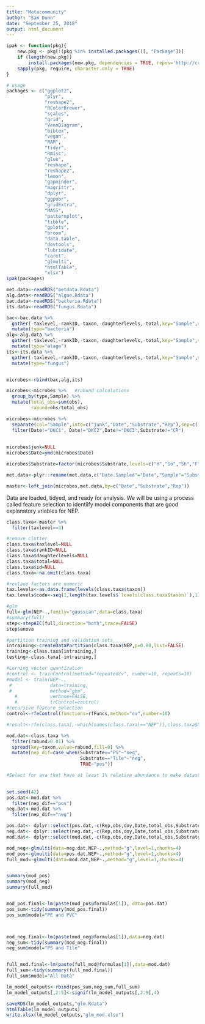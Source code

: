 ```yaml
---
title: "Metacommunity"
author: "Sam Dunn"
date: "September 25, 2018"
output: html_document
---
```



```r
ipak <- function(pkg){
    new.pkg <- pkg[!(pkg %in% installed.packages()[, "Package"])]
    if (length(new.pkg)) 
        install.packages(new.pkg, dependencies = TRUE, repos='http://cran.us.r-project.org')
    sapply(pkg, require, character.only = TRUE)
}

# usage
packages <- c("ggplot2", 
              "plyr", 
              "reshape2", 
              "RColorBrewer", 
              "scales", 
              "grid",
              "VennDiagram",
              "bibtex",
              "vegan",
              "RAM",
              "tidyr",
              "Rmisc",
              "glue",
              "reshape",
              "reshape2",
              "lemon",
              "gapminder",
              "magrittr",
              "dplyr",
              "ggpubr",
              "gridExtra",
              "MASS",
              "patternplot",
              "tibble",
              "gplots",
              "broom",
              "data.table",
              "devtools",
              "lubridate",
              "caret",
              "glmulti",
              "htmlTable",
              "xlsx")
ipak(packages)

met.data<-readRDS("metdata.Rdata")
alg.data<-readRDS("algae.Rdata")
bac.data<-readRDS("bacteria.Rdata")
its.data<-readRDS("fungus.Rdata")

bac<-bac.data %>% 
  gather(-taxlevel,-rankID,-taxon,-daughterlevels,-total,key="Sample",value="obs") %>% 
  mutate(type="bacteria")
alg<-alg.data %>% 
  gather(-taxlevel,-rankID,-taxon,-daughterlevels,-total,key="Sample",value="obs")%>% 
  mutate(type="alage")
its<-its.data %>% 
  gather(-taxlevel,-rankID,-taxon,-daughterlevels,-total,key="Sample",value="obs")%>% 
  mutate(type="fungus")


microbes<-rbind(bac,alg,its)

microbes<-microbes %>%   #rabund calculations
  group_by(type,Sample) %>% 
  mutate(total_obs=sum(obs),
         rabund=obs/total_obs)

microbes<-microbes %>% 
  separate(col="Sample",into=c("junk","Date","Substrate","Rep"),sep=c(1,7,-1)) %>%
  filter(Date!="DKC1", Date!="DKC2",Date!="DKC3",Substrate!="CR")
  
  
microbes$junk=NULL
microbes$Date=ymd(microbes$Date)

microbes$Substrate=factor(microbes$Substrate,levels=c("H","So","Sh","F","T"),labels=c("PVC","Soft PE","Sheet PE","PS","Tile"))

met.data<-plyr::rename(met.data,c("Date.Sampled"="Date","Sample"="Substrate"))

master<-left_join(microbes,met.data,by=c("Date","Substrate","Rep"))

```


Data are loaded, tidyed, and ready for analysis.  We will be using a process called feature selection to identiify model components that are good explanatory vriables for NEP.

```r
class.taxa<-master %>% 
  filter(taxlevel==3)

#remove clutter
class.taxa$taxlevel=NULL
class.taxa$rankID=NULL
class.taxa$daughterlevels=NULL
class.taxa$total=NULL
class.taxa$id=NULL
class.taxa<-na.omit(class.taxa)

#revlaue factors are numeric
tax.levels<-as.data.frame(levels(class.taxa$taxon))
tax.levels$code<-seq(1,length(tax.levels$`levels(class.taxa$taxon)`),1)

#glm
full<-glm(NEP~.,family="gaussian",data=class.taxa)
#summary(full)
step<-stepAIC(full,direction="both",trace=FALSE)
step$anova

#partition training and validation sets
intraining<-createDataPartition(class.taxa$NEP,p=0.80,list=FALSE)
training<-class.taxa[intraining,]
testing<-class.taxa[-intraining,]

#Lerning vector quantization
#control <- trainControl(method="repeatedcv", number=10, repeats=10)
#model <- train(NEP~., 
 #              data=training, 
 #              method="gbm",
   #            verbose=FALSE, 
   #            trControl=control)
#recursive feature selection
control<-rfeControl(functions=rfFuncs,method="cv",number=10)

#result<-rfe(class.taxa[,-which(names(class.taxa)=="NEP")],class.taxa$NEP,control=control)

```


```r

mod.dat<-class.taxa %>%
  filter(rabund>0.01) %>% 
  spread(key=taxon,value=rabund,fill=0) %>% 
  mutate(nep_dif=case_when(Substrate=="PS"~"neg",
                           Substrate=="Tile"~"neg",
                           TRUE~"pos"))

#Select for axa that have at least 1% relative abundance to make dataset manageable by glmulti
  

set.seed(42)
pos.dat<-mod.dat %>% 
  filter(nep_dif=="pos")
neg.dat<-mod.dat %>% 
  filter(nep_dif=="neg")

pos.dat<- dplyr::select(pos.dat,-c(Rep,obs,doy,Date,total_obs,Substrate,nep_dif,GPP,Resp))
neg.dat<- dplyr::select(neg.dat,-c(Rep,obs,doy,Date,total_obs,Substrate,nep_dif,GPP,Resp))
mod.dat<- dplyr::select(mod.dat,-c(Rep,obs,doy,Date,total_obs,Substrate,nep_dif,GPP,Resp))

mod_neg<-glmulti(data=neg.dat,NEP~.,method="g",level=1,chunks=4)
mod_pos<-glmulti(data=pos.dat,NEP~.,method="g",level=1,chunks=4)
full_mod<-glmulti(data=mod.dat,NEP~.,method="g",level=1,chunks=4)


summary(mod_pos)
summary(mod_neg)
summary(full_mod)


mod_pos.final<-lm(paste(mod_pos@formulas[1]), data=pos.dat)
pos_sum<-tidy(summary(mod_pos.final))
pos_sum$model="PE and PVC"



mod_neg.final<-lm(paste(mod_neg@formulas[1]),data=neg.dat)
neg_sum<-tidy(summary(mod_neg.final))
neg_sum$model="PS and Tile"


full_mod.final<-lm(paste(full_mod@formulas[1]),data=mod.dat)
full_sum<-tidy(summary(full_mod.final))
full_sum$model="All Data"

lm_model_outputs<-rbind(pos_sum,neg_sum,full_sum)
lm_model_outputs[,2:5]<-signif(lm_model_outputs[,2:5],4)

saveRDS(lm_model_outputs,"glm.Rdata")
htmlTable(lm_model_outputs)
write.xlsx(lm_model_outputs,"glm_mod.xlsx")



```

